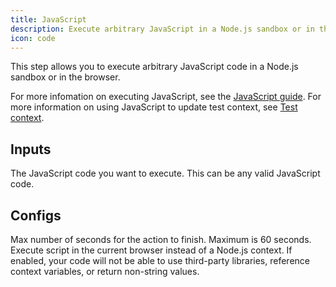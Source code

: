 ```yaml
---
title: JavaScript
description: Execute arbitrary JavaScript in a Node.js sandbox or in the browser
icon: code
---
```


This step allows you to execute arbitrary JavaScript code in a Node.js sandbox or in the browser.

For more infomation on executing JavaScript, see the [JavaScript guide](/platform/executing-javascript). For more information on using JavaScript to update test context, see [Test context](/platform/test-context).

## Inputs

<ResponseField name="javascript" type="string" required>
  The JavaScript code you want to execute. This can be any valid JavaScript
  code.
</ResponseField>

## Configs

<ResponseField name="timeout" type="number" default={10}>
  Max number of seconds for the action to finish. Maximum is 60 seconds.
</ResponseField>

<ResponseField name="execute in browser" type="boolean" default={false}>
  Execute script in the current browser instead of a Node.js context. If
  enabled, your code will not be able to use third-party libraries, reference
  context variables, or return non-string values.
</ResponseField>
